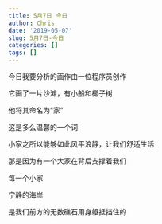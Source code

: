 ```yaml
---
title: 5月7日 今日
author: Chris
date: '2019-05-07'
slug: 5月7日-今日
categories: []
tags: []
---
```

今日我要分析的画作由一位程序员创作

它画了一片沙滩，有小船和椰子树

他将其命名为“家”

这是多么温馨的一个词

小家之所以能够如此风平浪静，让我们舒适生活

那是因为有一个大家在背后支撑着我们

每一个小家

宁静的海岸

是我们前方的无数礁石用身躯抵挡住的
